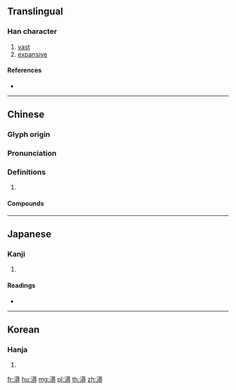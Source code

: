 ==Translingual==

===Han character===
{{Han char|rn=85|rad=水|as=11|sn=14|four=34143|canj=ETIT|ids=⿰氵莽}}

# [[vast]]
# [[expansive]]

====References====
* {{Han ref|kx=0647.030|dkj=18218|hdz=31693.120|uh=6F2D|ud=28461|bh=E2A5|bd=58021}}

----

==Chinese==
{{zh-forms}}

===Glyph origin===
{{Han etym}}

===Pronunciation===
{{zh-pron
|m=mǎng
|c=mong5
|mc=y
|oc=y
|cat=
}}

===Definitions===
{{zh-hanzi}}

# {{rfdef|zh}}

====Compounds====
{{zh-der|溟漭|白漭漭|漭沆|漭漭|漰漭|漭瀁|泱漭|沆漭}}

----

==Japanese==

===Kanji===
{{ja-kanji|grade=|rs=水11}}

# {{defn|lang=ja|sort=水11}}

====Readings====
* {{ja-readings|on=[[ぼう]] (bō), [[もう]] (mō)|kun=[[ひろい]] (hiroi)}}

----

==Korean==

===Hanja===
{{ko-hanja|hangeul=[[망]]|eumhun=|rv=mang|mr=mang|y=mang}}

# {{defn|lang=ko|sort=水11}}

[[fr:漭]]
[[hu:漭]]
[[mg:漭]]
[[pl:漭]]
[[th:漭]]
[[zh:漭]]